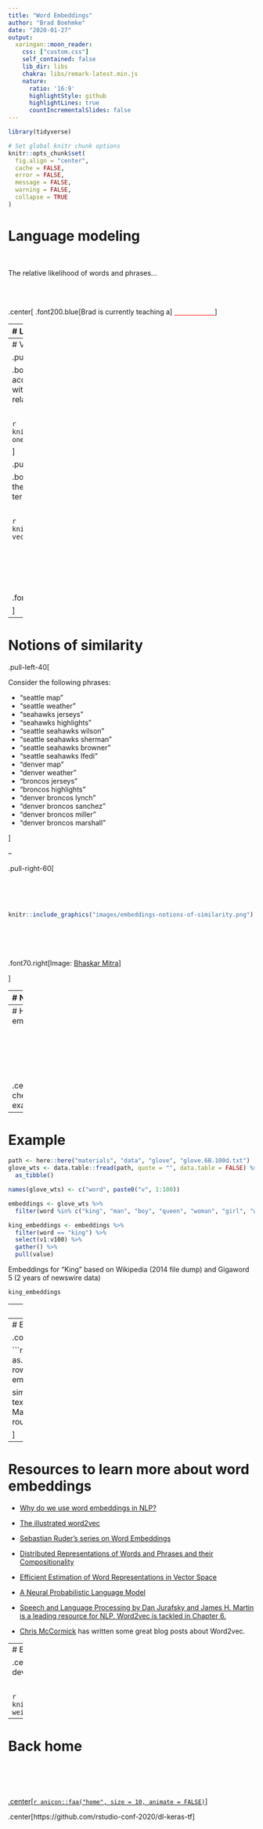 ```yaml
---
title: "Word Embeddings"
author: "Brad Boehmke"
date: "2020-01-27"
output:
  xaringan::moon_reader:
    css: ["custom.css"]
    self_contained: false
    lib_dir: libs
    chakra: libs/remark-latest.min.js
    nature:
      ratio: '16:9'
      highlightStyle: github
      highlightLines: true
      countIncrementalSlides: false
---
```


```r
library(tidyverse)

# Set global knitr chunk options
knitr::opts_chunk$set(
  fig.align = "center", 
  cache = FALSE,
  error = FALSE,
  message = FALSE, 
  warning = FALSE, 
  collapse = TRUE 
)
```

# Language modeling

<br>

The relative likelihood of words and phrases...

<br><br>

.center[
.font200.blue[Brad is currently teaching a] <font color="red"><u>&nbsp;&nbsp;&nbsp;&nbsp;&nbsp;&nbsp;&nbsp;&nbsp;&nbsp;&nbsp;&nbsp;&nbsp;&nbsp;&nbsp;&nbsp;&nbsp;&nbsp;&nbsp;&nbsp;&nbsp;&nbsp;</u></font>
]

---
# Language modeling

.pull-left[

Significant growth in algorithms:

- [word2vec](https://papers.nips.cc/paper/5021-distributed-representations-of-words-and-phrases-and-their-compositionality.pdf)

- [GloVe](https://nlp.stanford.edu/pubs/glove.pdf)

- [BERT](https://github.com/google-research/bert)

- [ELMo](https://allennlp.org/elmo)

- [ULMFiT](https://arxiv.org/abs/1801.06146)

- [GPT-2](https://github.com/openai/gpt-2)

]

.pull-right[

Many use-cases:

- Keyboard auto-complete

- Speech recognition

- Chat bot Q&A

- Translation

- Text generation

- POS tagging

]

<br>
.blue.center.bold[Advancement in this area has been a result of moving towards vector space representations of terms.]

---
# Vector space representation

.pull-left[

.bold[One-hot encoding] only allows us to account for words as single distinct items without accounting for sequence or relationships to other words

<br>

```r
knitr::include_graphics("images/embeddings-one-hot.png")
```


]

.pull-right[

.bold[Word embeddings] allow us to capture the relationship terms have without other terms. Creates better feature representation.

<br>

```r
knitr::include_graphics("images/embeddings-vector-representation.png")
```

<br><br><br><br><br>
.font70.right[Images: [Bhaskar Mitra](https://www.slideshare.net/BhaskarMitra3/neural-text-embeddings-for-information-retrieval-wsdm-2017?from_action=save)]

]

---
# Notions of similarity

.pull-left-40[

Consider the following phrases:

- "seattle map"
- "seattle weather"
- "seahawks jerseys"
- "seahawks highlights"
- "seattle seahawks wilson"
- "seattle seahawks sherman"
- "seattle seahawks browner"
- "seattle seahawks Ifedi"
- "denver map"
- "denver weather"
- "broncos jerseys"
- "broncos highlights"
- "denver broncos lynch"
- "denver broncos sanchez"
- "denver broncos miller"
- "denver broncos marshall"

]

--

.pull-right-60[

<br><br><br>

```r
knitr::include_graphics("images/embeddings-notions-of-similarity.png")
```

<br><br><br><br>
.font70.right[Image: [Bhaskar Mitra](https://www.slideshare.net/BhaskarMitra3/neural-text-embeddings-for-information-retrieval-wsdm-2017?from_action=save)]

]

---
# Notions of similarity

.pull-left-40.code70[

```r
seattle <- c(0, 1, 0, 0, 0, 0, 1, 1, 1, 1, 0, 0, 0, 0, 1, 1)
seahawks <- c(1, 0, 0, 0, 1, 1, 1, 1, 1, 1, 0, 0, 0, 0, 0, 0)

denver <- c(0, 0, 0, 1, 0, 0, 0, 0, 0, 0, 1, 1, 1, 1, 1, 1)
broncos <- c(0, 0, 1, 0, 1, 1, 0, 0, 0, 0, 1, 1, 1, 1, 0, 0)

# rbind
m1 <- rbind(seattle, seahawks, denver, broncos)

# similarities
similarities <- text2vec::sim2(m1)
Matrix::tril(similarities)
```

.content-box-gray.center[Measured with cosine similarity]

]

.pull-right-60[

<br><br><br>

```r
knitr::include_graphics("images/embeddings-notions-of-similarity.png")
```

<br><br><br><br>
.font70.right[Image: [Bhaskar Mitra](https://www.slideshare.net/BhaskarMitra3/neural-text-embeddings-for-information-retrieval-wsdm-2017?from_action=save)]

]

---
# How do we get embeddings from this?

<br><br><br><br><br>

.center.bold.font180[Let's check out a simple example in...Excel 😳 !]

---
# Example

```r
path <- here::here("materials", "data", "glove", "glove.6B.100d.txt")
glove_wts <- data.table::fread(path, quote = "", data.table = FALSE) %>% 
  as_tibble()

names(glove_wts) <- c("word", paste0("v", 1:100))

embeddings <- glove_wts %>%
  filter(word %in% c("king", "man", "boy", "queen", "woman", "girl", "water"))

king_embeddings <- embeddings %>%
  filter(word == "king") %>%
  select(v1:v100) %>%
  gather() %>%
  pull(value)
```

Embeddings for "King" based on Wikipedia (2014 file dump) and Gigaword 5 (2 years of newswire data)

```r
king_embeddings
```

---
# Example

```r
embeddings %>% 
  filter(word %in% c("king", "queen")) %>%
  #select(1:40) %>%
  gather(wt, value, -word) %>% 
  mutate(value = round(value, 1),
         word = str_pad(word, 6)) %>%
  ggplot(aes(wt, word, fill = value)) +
  geom_tile() +
  scale_fill_gradientn(colours = hcl.colors(5)) + 
  scale_x_discrete(NULL, expand = c(0, 0)) + 
  scale_y_discrete(NULL, expand = c(0, 0)) + 
  theme(axis.text.x = element_blank(), 
        axis.ticks.x = element_blank(),
        axis.text.y = element_text(size = 20),
        legend.position = "none",
        panel.grid.major = element_line(color = "white", size = 1),
        panel.grid.minor = element_line(color = "white", size = 1))
```

```r
embeddings %>% 
  filter(word %in% c("man", "woman")) %>%
  #select(1:40) %>%
  gather(wt, value, -word) %>% 
  mutate(value = round(value, 1),
         word = str_pad(word, 6)) %>%
  ggplot(aes(wt, word, fill = value)) +
  geom_tile() +
  scale_fill_gradientn(colours = hcl.colors(5)) + 
  scale_x_discrete(NULL, expand = c(0, 0)) + 
  scale_y_discrete(NULL, expand = c(0, 0)) + 
  theme(axis.text.x = element_blank(), 
        axis.ticks.x = element_blank(),
        axis.text.y = element_text(size = 20),
        legend.position = "none")
```

```r
embeddings %>% 
  filter(word %in% c("boy", "girl")) %>%
  #select(1:40) %>%
  gather(wt, value, -word) %>% 
  mutate(value = round(value, 1),
         word = str_pad(word, 6)) %>%
  ggplot(aes(wt, word, fill = value)) +
  geom_tile() +
  scale_fill_gradientn(colours = hcl.colors(5)) + 
  scale_x_discrete(NULL, expand = c(0, 0)) + 
  scale_y_discrete(NULL, expand = c(0, 0)) + 
  theme(axis.text.x = element_blank(), 
        axis.ticks.x = element_blank(),
        axis.text.y = element_text(size = 20),
        legend.position = "none")
```

```r
embeddings %>% 
  filter(word == "water") %>%
  #select(1:40) %>%
  gather(wt, value, -word) %>% 
  mutate(value = round(value, 1),
         word = str_pad(word, 6)) %>%
  ggplot(aes(wt, word, fill = value)) +
  geom_tile() +
  scale_fill_gradientn(colours = hcl.colors(5)) + 
  scale_x_discrete(NULL, expand = c(0, 0)) + 
  scale_y_discrete(NULL, expand = c(0, 0)) + 
  theme(axis.text.x = element_blank(), 
        axis.ticks.x = element_blank(),
        axis.text.y = element_text(size = 20),
        legend.position = "none")
```

---
# Example

.code150.center[

```r
embeddings_matrix <- as.matrix(embeddings[, 2:101])
row.names(embeddings_matrix) <- embeddings$word

similarities <- text2vec::sim2(embeddings_matrix)
Matrix::tril(similarities) %>% round(2)
```

]

---
# Resources to learn more about word embeddings

- [Why do we use word embeddings in NLP?](https://towardsdatascience.com/why-do-we-use-embeddings-in-nlp-2f20e1b632d2)

- [The illustrated word2vec](http://jalammar.github.io/illustrated-word2vec/)

- [Sebastian Ruder's series on Word Embeddings](https://ruder.io/word-embeddings-1/index.html)

- [Distributed Representations of Words and Phrases and their Compositionality](https://papers.nips.cc/paper/5021-distributed-representations-of-words-and-phrases-and-their-compositionality.pdf)

- [Efficient Estimation of Word Representations in Vector Space](https://arxiv.org/pdf/1301.3781.pdf)

- [A Neural Probabilistic Language Model](http://www.jmlr.org/papers/volume3/bengio03a/bengio03a.pdf)

- [Speech and Language Processing by Dan Jurafsky and James H. Martin is a leading resource for NLP. Word2vec is tackled in Chapter 6.](https://web.stanford.edu/~jurafsky/slp3/)

- [Chris McCormick](http://mccormickml.com/) has written some great blog posts about Word2vec.

---
# Embeddings for predictive models

.center.font120[Our embeddings are developed to maximize predictive accuracy]

<br>

```r
knitr::include_graphics("images/embeddings-weights-classification.png")
```

---
# Back home

<br><br><br><br>
[.center[`r anicon::faa("home", size = 10, animate = FALSE)`]](https://github.com/rstudio-conf-2020/dl-keras-tf)

.center[https://github.com/rstudio-conf-2020/dl-keras-tf]